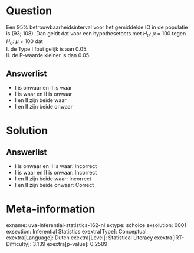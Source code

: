 Question
========

Een 95% betrouwbaarheidsinterval voor het gemiddelde IQ in de populatie
is (93; 108). Dan geldt dat voor een hypothesetoets met *H~0~*: *μ* =
100 tegen *H~a~*: *μ* ≠ 100 dat\
I. de Type I fout gelijk is aan 0.05.\
II. de P-waarde kleiner is dan 0.05.

Answerlist
----------

* I is onwaar en II is waar
* I is waar en II is onwaar
* I en II zijn beide waar
* I en II zijn beide onwaar

Solution
========

Answerlist
----------

* I is onwaar en II is waar: Incorrect
* I is waar en II is onwaar: Incorrect
* I en II zijn beide waar: Incorrect
* I en II zijn beide onwaar: Correct

Meta-information
================
exname: uva-inferential-statistics-162-nl
extype: schoice
exsolution: 0001
exsection: Inferential Statistics
exextra[Type]: Conceptual
exextra[Language]: Dutch
exextra[Level]: Statistical Literacy
exextra[IRT-Difficulty]: 3.139
exextra[p-value]: 0.2589
